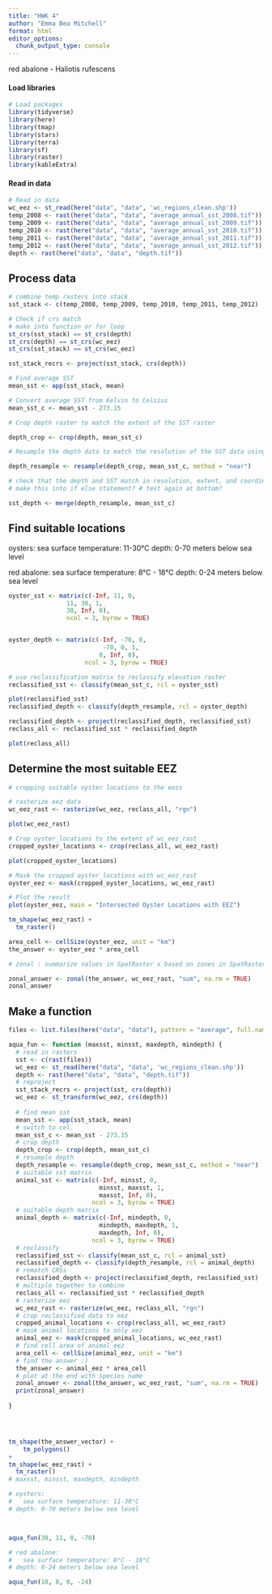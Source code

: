 ```yaml
---
title: "HWK 4"
author: "Emma Bea Mitchell"
format: html
editor_options: 
  chunk_output_type: console
---
```


red abalone - Haliotis rufescens

#### Load libraries

```r
# Load packages
library(tidyverse)
library(here)
library(tmap)
library(stars)
library(terra)
library(sf)
library(raster)
library(kableExtra)
```

#### Read in data

```r
# Read in data
wc_eez <- st_read(here("data", "data", 'wc_regions_clean.shp'))
temp_2008 <- rast(here("data", "data", "average_annual_sst_2008.tif"))
temp_2009 <- rast(here("data", "data", "average_annual_sst_2009.tif"))
temp_2010 <- rast(here("data", "data", "average_annual_sst_2010.tif"))
temp_2011 <- rast(here("data", "data", "average_annual_sst_2011.tif"))
temp_2012 <- rast(here("data", "data", "average_annual_sst_2012.tif"))
depth <- rast(here("data", "data", "depth.tif"))
```

## Process data

```r
# combine temp rasters into stack
sst_stack <- c(temp_2008, temp_2009, temp_2010, temp_2011, temp_2012)
```


```r
# Check if crs match
# make into function or for loop
st_crs(sst_stack) == st_crs(depth)
st_crs(depth) == st_crs(wc_eez)
st_crs(sst_stack) == st_crs(wc_eez)

sst_stack_recrs <- project(sst_stack, crs(depth))

```


```r
# Find average SST
mean_sst <- app(sst_stack, mean)

# Convert average SST from Kelvin to Celsius
mean_sst_c <- mean_sst - 273.15

```


```r
# Crop depth raster to match the extent of the SST raster

depth_crop <- crop(depth, mean_sst_c)

# Resample the depth data to match the resolution of the SST data using the nearest neighbor approach

depth_resample <- resample(depth_crop, mean_sst_c, method = "near")

# check that the depth and SST match in resolution, extent, and coordinate reference system
# make this into if else statement? # test again at bottom?

sst_depth <- merge(depth_resample, mean_sst_c)

```

## Find suitable locations

oysters:
sea surface temperature: 11-30°C
depth: 0-70 meters below sea level

red abalone: 
sea surface temperature: 8°C - 18°C 
depth: 0-24 meters below sea level

```r
oyster_sst <- matrix(c(-Inf, 11, 0,
                11, 30, 1, 
                30, Inf, 0),
                ncol = 3, byrow = TRUE)


oyster_depth <- matrix(c(-Inf, -70, 0,
                          -70, 0, 1, 
                         0, Inf, 0),
                     ncol = 3, byrow = TRUE)

# use reclassification matrix to reclassify elevation raster
reclassified_sst <- classify(mean_sst_c, rcl = oyster_sst)

plot(reclassified_sst)
reclassified_depth <- classify(depth_resample, rcl = oyster_depth)

reclassified_depth <- project(reclassified_depth, reclassified_sst)
reclass_all <- reclassified_sst * reclassified_depth

plot(reclass_all)
```

## Determine the most suitable EEZ

```r
# cropping suitable oyster locations to the eezs 

# rasterize eez data
wc_eez_rast <- rasterize(wc_eez, reclass_all, "rgn")

plot(wc_eez_rast)

# Crop oyster_locations to the extent of wc_eez_rast
cropped_oyster_locations <- crop(reclass_all, wc_eez_rast)

plot(cropped_oyster_locations)

# Mask the cropped oyster_locations with wc_eez_rast
oyster_eez <- mask(cropped_oyster_locations, wc_eez_rast)

# Plot the result
plot(oyster_eez, main = "Intersected Oyster Locations with EEZ")

tm_shape(wc_eez_rast) +
  tm_raster() 

area_cell <- cellSize(oyster_eez, unit = "km")
the_answer <- oyster_eez * area_cell

# zonal : summarize values in SpatRaster x based on zones in SpatRaster y

zonal_answer <- zonal(the_answer, wc_eez_rast, "sum", na.rm = TRUE) 
zonal_answer 
```

## Make a function

```r
files <- list.files(here("data", "data"), pattern = "average", full.names = TRUE)

aqua_fun <- function (maxsst, minsst, maxdepth, mindepth) {
  # read in rasters 
  sst <- c(rast(files))
  wc_eez <- st_read(here("data", "data", 'wc_regions_clean.shp'))
  depth <- rast(here("data", "data", "depth.tif"))
  # reproject
  sst_stack_recrs <- project(sst, crs(depth))
  wc_eez <- st_transform(wc_eez, crs(depth))
  
  # find mean sst
  mean_sst <- app(sst_stack, mean)
  # switch to cel.
  mean_sst_c <- mean_sst - 273.15
  # crop depth
  depth_crop <- crop(depth, mean_sst_c)
  # resample depth
  depth_resample <- resample(depth_crop, mean_sst_c, method = "near")
  # suitable sst matrix
  animal_sst <- matrix(c(-Inf, minsst, 0,
                         minsst, maxsst, 1, 
                         maxsst, Inf, 0),
                       ncol = 3, byrow = TRUE)
  # suitable depth matrix
  animal_depth <- matrix(c(-Inf, mindepth, 0,
                         mindepth, maxdepth, 1, 
                         maxdepth, Inf, 0),
                       ncol = 3, byrow = TRUE)
  # reclassify
  reclassified_sst <- classify(mean_sst_c, rcl = animal_sst)
  reclassified_depth <- classify(depth_resample, rcl = animal_depth)
  # rematch CRSs
  reclassified_depth <- project(reclassified_depth, reclassified_sst)
  # multiple together to combine
  reclass_all <- reclassified_sst * reclassified_depth
  # rasterize eez
  wc_eez_rast <- rasterize(wc_eez, reclass_all, "rgn")
  # crop reclassified data to eez
  cropped_animal_locations <- crop(reclass_all, wc_eez_rast)
  # mask animal locations to only eez
  animal_eez <- mask(cropped_animal_locations, wc_eez_rast)
  # find cell area of animal_eez
  area_cell <- cellSize(animal_eez, unit = "km")
  # find the answer :)
  the_answer <- animal_eez * area_cell
  # plot at the end with species name
  zonal_answer <- zonal(the_answer, wc_eez_rast, "sum", na.rm = TRUE) 
  print(zonal_answer)
  
}




tm_shape(the_answer_vector) +
    tm_polygons() 
+
tm_shape(wc_eez_rast) +
  tm_raster() 
# maxsst, minsst, maxdepth, mindepth

# oysters:
#   sea surface temperature: 11-30°C
# depth: 0-70 meters below sea level



aqua_fun(30, 11, 0, -70)

# red abalone: 
#   sea surface temperature: 8°C - 18°C 
# depth: 0-24 meters below sea level

aqua_fun(18, 8, 0, -24)

```

